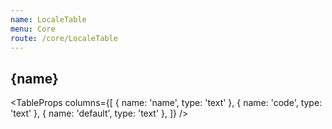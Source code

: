 ```yaml
---
name: LocaleTable
menu: Core
route: /core/LocaleTable
---
```



<h2>{name}</h2>

<TableProps
  columns={[
    { name: 'name', type: 'text' },
    { name: 'code', type: 'text' },
    { name: 'default', type: 'text' },
  ]}
/>
